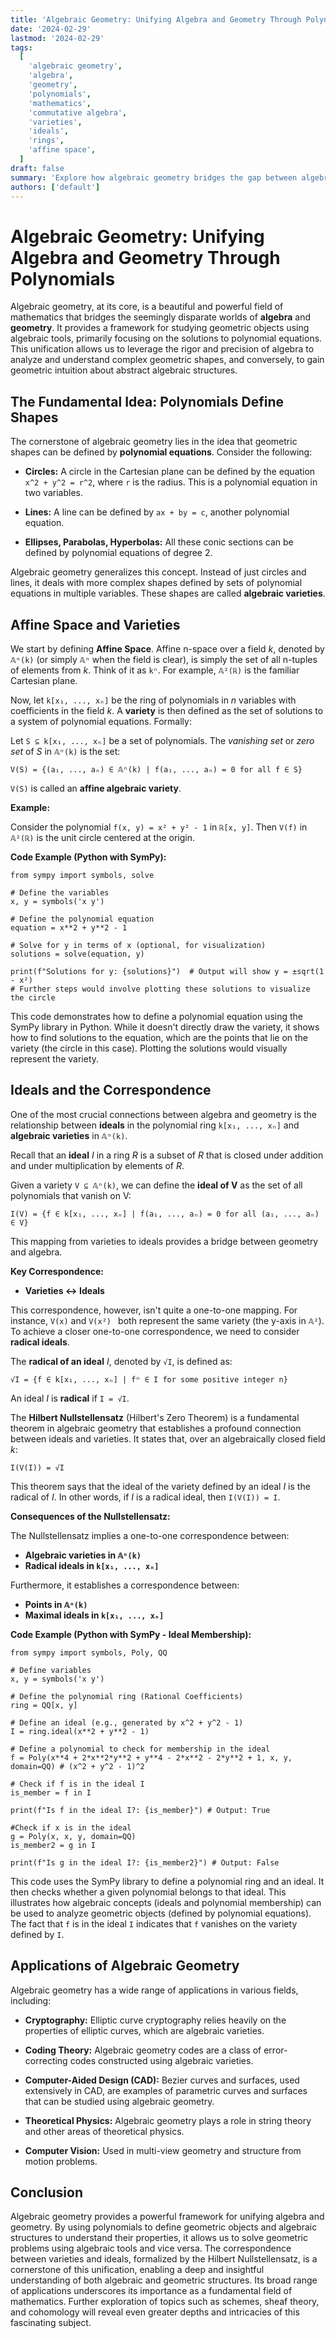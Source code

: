 ```yaml
---
title: 'Algebraic Geometry: Unifying Algebra and Geometry Through Polynomials'
date: '2024-02-29'
lastmod: '2024-02-29'
tags:
  [
    'algebraic geometry',
    'algebra',
    'geometry',
    'polynomials',
    'mathematics',
    'commutative algebra',
    'varieties',
    'ideals',
    'rings',
    'affine space',
  ]
draft: false
summary: 'Explore how algebraic geometry bridges the gap between algebra and geometry, using polynomials to define geometric objects and algebraic structures to understand their properties. Discover the fundamental concepts of varieties, ideals, and the power of this unifying field of mathematics.'
authors: ['default']
---
```


# Algebraic Geometry: Unifying Algebra and Geometry Through Polynomials

Algebraic geometry, at its core, is a beautiful and powerful field of mathematics that bridges the seemingly disparate worlds of **algebra** and **geometry**. It provides a framework for studying geometric objects using algebraic tools, primarily focusing on the solutions to polynomial equations. This unification allows us to leverage the rigor and precision of algebra to analyze and understand complex geometric shapes, and conversely, to gain geometric intuition about abstract algebraic structures.

## The Fundamental Idea: Polynomials Define Shapes

The cornerstone of algebraic geometry lies in the idea that geometric shapes can be defined by **polynomial equations**. Consider the following:

- **Circles:** A circle in the Cartesian plane can be defined by the equation `x^2 + y^2 = r^2`, where `r` is the radius. This is a polynomial equation in two variables.

- **Lines:** A line can be defined by `ax + by = c`, another polynomial equation.

- **Ellipses, Parabolas, Hyperbolas:** All these conic sections can be defined by polynomial equations of degree 2.

Algebraic geometry generalizes this concept. Instead of just circles and lines, it deals with more complex shapes defined by sets of polynomial equations in multiple variables. These shapes are called **algebraic varieties**.

## Affine Space and Varieties

We start by defining **Affine Space**. Affine n-space over a field _k_, denoted by `𝔸ⁿ(k)` (or simply `𝔸ⁿ` when the field is clear), is simply the set of all n-tuples of elements from _k_. Think of it as `kⁿ`. For example, `𝔸²(ℝ)` is the familiar Cartesian plane.

Now, let `k[x₁, ..., xₙ]` be the ring of polynomials in _n_ variables with coefficients in the field _k_. A **variety** is then defined as the set of solutions to a system of polynomial equations. Formally:

Let `S ⊆ k[x₁, ..., xₙ]` be a set of polynomials. The _vanishing set_ or _zero set_ of _S_ in `𝔸ⁿ(k)` is the set:

`V(S) = {(a₁, ..., aₙ) ∈ 𝔸ⁿ(k) | f(a₁, ..., aₙ) = 0 for all f ∈ S}`

`V(S)` is called an **affine algebraic variety**.

**Example:**

Consider the polynomial `f(x, y) = x² + y² - 1` in `ℝ[x, y]`. Then `V(f)` in `𝔸²(ℝ)` is the unit circle centered at the origin.

**Code Example (Python with SymPy):**

```plaintext
from sympy import symbols, solve

# Define the variables
x, y = symbols('x y')

# Define the polynomial equation
equation = x**2 + y**2 - 1

# Solve for y in terms of x (optional, for visualization)
solutions = solve(equation, y)

print(f"Solutions for y: {solutions}")  # Output will show y = ±sqrt(1 - x²)
# Further steps would involve plotting these solutions to visualize the circle
```

This code demonstrates how to define a polynomial equation using the SymPy library in Python. While it doesn't directly draw the variety, it shows how to find solutions to the equation, which are the points that lie on the variety (the circle in this case). Plotting the solutions would visually represent the variety.

## Ideals and the Correspondence

One of the most crucial connections between algebra and geometry is the relationship between **ideals** in the polynomial ring `k[x₁, ..., xₙ]` and **algebraic varieties** in `𝔸ⁿ(k)`.

Recall that an **ideal** _I_ in a ring _R_ is a subset of _R_ that is closed under addition and under multiplication by elements of _R_.

Given a variety `V ⊆ 𝔸ⁿ(k)`, we can define the **ideal of V** as the set of all polynomials that vanish on V:

`I(V) = {f ∈ k[x₁, ..., xₙ] | f(a₁, ..., aₙ) = 0 for all (a₁, ..., aₙ) ∈ V}`

This mapping from varieties to ideals provides a bridge between geometry and algebra.

**Key Correspondence:**

- **Varieties ↔ Ideals**

This correspondence, however, isn't quite a one-to-one mapping. For instance, `V(x)` and `V(x²) ` both represent the same variety (the y-axis in `𝔸²`). To achieve a closer one-to-one correspondence, we need to consider **radical ideals**.

The **radical of an ideal** _I_, denoted by `√I`, is defined as:

`√I = {f ∈ k[x₁, ..., xₙ] | fⁿ ∈ I for some positive integer n}`

An ideal _I_ is **radical** if `I = √I`.

The **Hilbert Nullstellensatz** (Hilbert's Zero Theorem) is a fundamental theorem in algebraic geometry that establishes a profound connection between ideals and varieties. It states that, over an algebraically closed field _k_:

`I(V(I)) = √I`

This theorem says that the ideal of the variety defined by an ideal _I_ is the radical of _I_. In other words, if _I_ is a radical ideal, then `I(V(I)) = I`.

**Consequences of the Nullstellensatz:**

The Nullstellensatz implies a one-to-one correspondence between:

- **Algebraic varieties in `𝔸ⁿ(k)`**
- **Radical ideals in `k[x₁, ..., xₙ]`**

Furthermore, it establishes a correspondence between:

- **Points in `𝔸ⁿ(k)`**
- **Maximal ideals in `k[x₁, ..., xₙ]`**

**Code Example (Python with SymPy - Ideal Membership):**

```plaintext
from sympy import symbols, Poly, QQ

# Define variables
x, y = symbols('x y')

# Define the polynomial ring (Rational Coefficients)
ring = QQ[x, y]

# Define an ideal (e.g., generated by x^2 + y^2 - 1)
I = ring.ideal(x**2 + y**2 - 1)

# Define a polynomial to check for membership in the ideal
f = Poly(x**4 + 2*x**2*y**2 + y**4 - 2*x**2 - 2*y**2 + 1, x, y, domain=QQ) # (x^2 + y^2 - 1)^2

# Check if f is in the ideal I
is_member = f in I

print(f"Is f in the ideal I?: {is_member}") # Output: True

#Check if x is in the ideal
g = Poly(x, x, y, domain=QQ)
is_member2 = g in I

print(f"Is g in the ideal I?: {is_member2}") # Output: False
```

This code uses the SymPy library to define a polynomial ring and an ideal. It then checks whether a given polynomial belongs to that ideal. This illustrates how algebraic concepts (ideals and polynomial membership) can be used to analyze geometric objects (defined by polynomial equations). The fact that `f` is in the ideal `I` indicates that `f` vanishes on the variety defined by `I`.

## Applications of Algebraic Geometry

Algebraic geometry has a wide range of applications in various fields, including:

- **Cryptography:** Elliptic curve cryptography relies heavily on the properties of elliptic curves, which are algebraic varieties.

- **Coding Theory:** Algebraic geometry codes are a class of error-correcting codes constructed using algebraic varieties.

- **Computer-Aided Design (CAD):** Bezier curves and surfaces, used extensively in CAD, are examples of parametric curves and surfaces that can be studied using algebraic geometry.

- **Theoretical Physics:** Algebraic geometry plays a role in string theory and other areas of theoretical physics.

- **Computer Vision:** Used in multi-view geometry and structure from motion problems.

## Conclusion

Algebraic geometry provides a powerful framework for unifying algebra and geometry. By using polynomials to define geometric objects and algebraic structures to understand their properties, it allows us to solve geometric problems using algebraic tools and vice versa. The correspondence between varieties and ideals, formalized by the Hilbert Nullstellensatz, is a cornerstone of this unification, enabling a deep and insightful understanding of both algebraic and geometric structures. Its broad range of applications underscores its importance as a fundamental field of mathematics. Further exploration of topics such as schemes, sheaf theory, and cohomology will reveal even greater depths and intricacies of this fascinating subject.
